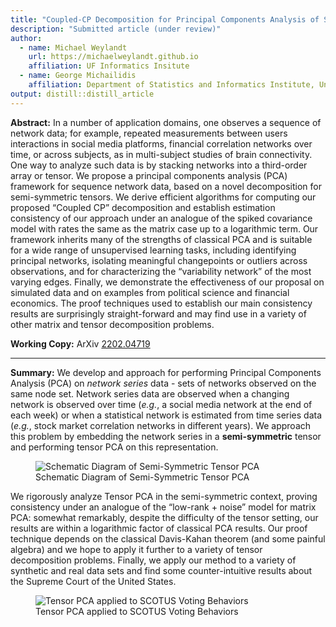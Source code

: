 ```yaml
---
title: "Coupled-CP Decomposition for Principal Components Analysis of Symmetric Networks"
description: "Submitted article (under review)"
author:
  - name: Michael Weylandt
    url: https://michaelweylandt.github.io
    affiliation: UF Informatics Insitute
  - name: George Michailidis
    affiliation: Department of Statistics and Informatics Institute, University of Florida
output: distill::distill_article
---
```


**Abstract:** In a number of application domains, one observes a sequence of network data; for example, repeated measurements between users interactions in social media platforms, financial correlation networks over time, or across subjects, as in multi-subject studies of brain connectivity. One way to analyze such data is by stacking networks into a third-order array or tensor. We propose a principal components analysis (PCA) framework for sequence network data, based on a novel decomposition for semi-symmetric tensors. We derive efficient algorithms for computing our proposed "Coupled CP" decomposition and establish estimation consistency of our approach under an analogue of the spiked covariance model with rates the same as the matrix case up to a logarithmic term. Our framework inherits many of the strengths of classical PCA and is suitable for a wide range of unsupervised learning tasks, including identifying principal networks, isolating meaningful changepoints or outliers across observations, and for characterizing the "variability network" of the most varying edges. Finally, we demonstrate the effectiveness of our proposal on simulated data and on examples from political science and financial economics. The proof techniques used to establish our main consistency results are surprisingly straight-forward and may find use in a variety of other matrix and tensor decomposition problems. 

**Working Copy:** ArXiv [2202.04719](https://arxiv.org/abs/2202.04719)

<hr>

**Summary:** We develop and approach for performing Principal Components Analysis (PCA) on *network series* data - sets of networks observed on the same node set. Network series data are observed when a changing network is observed over time (*e.g.*, a social media network at the end of each week) or when a statistical network is estimated from time series data (*e.g.*, stock market correlation networks in different years). We approach this problem by embedding the network series in a **semi-symmetric** tensor and performing tensor PCA on this representation. 

![Schematic Diagram of Semi-Symmetric Tensor PCA](../assets/ccpd/schematic.png)


We rigorously analyze Tensor PCA in the semi-symmetric context, proving consistency under an analogue of the "low-rank + noise" model for matrix PCA: somewhat remarkably, despite the difficulty of the tensor setting, our results are within a logarithmic factor of classical PCA results. Our proof technique depends on the classical Davis-Kahan theorem (and some painful algebra) and we hope to apply it further to a variety of tensor decomposition problems. Finally, we apply our method to a variety of synthetic and real data sets and find some counter-intuitive results about the Supreme Court of the United States. 

![Tensor PCA applied to SCOTUS Voting Behaviors](../assets/ccpd/scotus.png)
